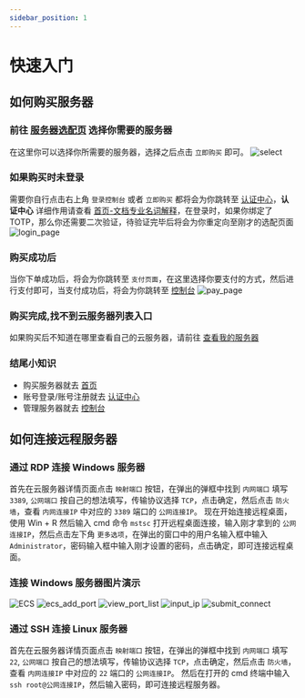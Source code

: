 ```yaml
---
sidebar_position: 1
---
```



# 快速入门

## 如何购买服务器
<!-- 前往 [服务器选配页](https://www.opticalvm.com/products/cloud-server/buy) 选择你需要的服务器，如果未登录的话，请点击网站右上角 `登录控制台` 跳转到 [认证中心](https://sso.opticalvm.com) 进行登录，如果没有账号的话，请在 **认证中心** 注册一个账号，**认证中心** 作用请看[首页-文档专业名词解释](/#文档专业名词解释)，登录时如果你绑定了totp，那么你还需要二次验证，待验证完毕后将会为你重定向至刚才的选配页面，到这里的时候你就可以继续下单你所想要购买的服务器， -->
### 前往 [服务器选配页](https://www.opticalvm.com/products/cloud-server/buy) 选择你需要的服务器
在这里你可以选择你所需要的服务器，选择之后点击 `立即购买` 即可。
<img src={select_options} alt="select" />

### 如果购买时未登录
需要你自行点击右上角 `登录控制台` 或者 `立即购买` 都将会为你跳转至 [认证中心](https://sso.opticalvm.com)，**认证中心** 详细作用请查看 [首页-文档专业名词解释](/#文档专业名词解释)，在登录时，如果你绑定了 TOTP，那么你还需要二次验证，待验证完毕后将会为你重定向至刚才的选配页面
<img src={login_page} alt="login_page"/>

### 购买成功后
当你下单成功后，将会为你跳转至 `支付页面`，在这里选择你要支付的方式，然后进行支付即可，当支付成功后，将会为你跳转至 [控制台](https://dash.opticalvm.com)
<img src={pay_page} alt="pay_page"/>

### 购买完成,找不到云服务器列表入口
如果购买后不知道在哪里查看自己的云服务器，请前往 [查看我的服务器](https://dash.opticalvm.com/ecs)

### 结尾小知识
- 购买服务器就去 [首页](https://www.opticalvm.com)
- 账号登录/账号注册就去 [认证中心](https://sso.opticalvm.com)
- 管理服务器就去 [控制台](https://dash.opticalvm.com)

## 如何连接远程服务器

### 通过 RDP 连接 Windows 服务器
首先在云服务器详情页面点击 `映射端口` 按钮，在弹出的弹框中找到 `内网端口` 填写 `3389`, `公网端口` 按自己的想法填写，传输协议选择 `TCP`，点击确定，然后点击 `防火墙`，查看 `内网连接IP` 中对应的 `3389` 端口的 `公网连接IP`。
现在开始连接远程桌面，使用 Win + R 然后输入 cmd 命令 `mstsc` 打开远程桌面连接，输入刚才拿到的 `公网连接IP`，然后点击左下角 `更多选项`，在弹出的窗口中的用户名输入框中输入 `Administrator`，密码输入框中输入刚才设置的密码，点击确定，即可连接远程桌面。

### 连接 Windows 服务器图片演示
![ECS](/img/ecs.png)
![ecs_add_port](/img/ecs_add_port.png)
![view_port_list](/img/view_port_list.png)
![input_ip](/img/input_ip.png)
![submit_connect](/img/submit_connect.png)

### 通过 SSH 连接 Linux 服务器
首先在云服务器详情页面点击 `映射端口` 按钮，在弹出的弹框中找到 `内网端口` 填写 `22`, `公网端口` 按自己的想法填写，传输协议选择 `TCP`，点击确定，然后点击 `防火墙`，查看 `内网连接IP` 中对应的 `22` 端口的 `公网连接IP`。
然后在打开的 cmd 终端中输入 `ssh root@公网连接IP`，然后输入密码，即可连接远程服务器。